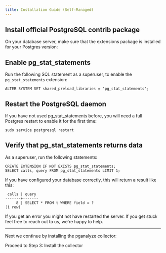 ```yaml
---
title: Installation Guide (Self-Managed)
---
```



## Install official PostgreSQL contrib package

On your database server, make sure that the extensions package is installed for your Postgres version:

<PgContribPkgInstallInstructions />

## Enable pg_stat_statements

Run the following SQL statement as a superuser, to enable the `pg_stat_statements` extension:

```
ALTER SYSTEM SET shared_preload_libraries = 'pg_stat_statements';
```

## Restart the PostgreSQL daemon

If you have not used pg_stat_statements before, you will need a full Postgres restart to enable it for the first time:

```
sudo service postgresql restart
```

## Verify that pg_stat_statements returns data

As a superuser, run the following statements:

```
CREATE EXTENSION IF NOT EXISTS pg_stat_statements;
SELECT calls, query FROM pg_stat_statements LIMIT 1;
```

If you have configured your database correctly, this will return a result like this:

```
 calls | query
-------+-------
     8 | SELECT * FROM t WHERE field = ?
(1 row)
```

If you get an error you might not have restarted the server. If you get stuck feel free to reach out to us, we're happy to help.

---

Next we continue by installing the pganalyze collector:

<Link className="btn btn-success" to="03_install_the_collector_deb">
  Proceed to Step 3: Install the collector
</Link>
